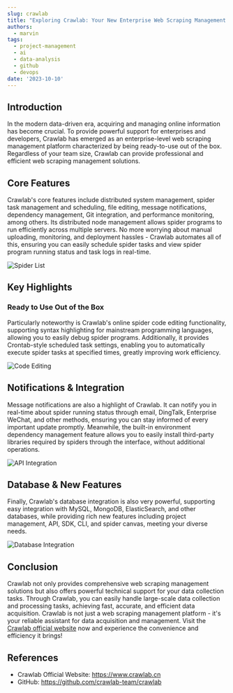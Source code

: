 ```yaml
---
slug: crawlab
title: "Exploring Crawlab: Your New Enterprise Web Scraping Management Choice"
authors:
  - marvin
tags:
  - project-management
  - ai
  - data-analysis
  - github
  - devops
date: '2023-10-10'
---
```

## Introduction

In the modern data-driven era, acquiring and managing online information has become crucial. To provide powerful support for enterprises and developers, Crawlab has emerged as an enterprise-level web scraping management platform characterized by being ready-to-use out of the box. Regardless of your team size, Crawlab can provide professional and efficient web scraping management solutions.

## Core Features

Crawlab's core features include distributed system management, spider task management and scheduling, file editing, message notifications, dependency management, Git integration, and performance monitoring, among others. Its distributed node management allows spider programs to run efficiently across multiple servers. No more worrying about manual uploading, monitoring, and deployment hassles - Crawlab automates all of this, ensuring you can easily schedule spider tasks and view spider program running status and task logs in real-time.

![Spider List](https://www.crawlab.cn/assets/images/screenshots/screenshot-spider-list.png)

## Key Highlights

<!--truncate-->

### Ready to Use Out of the Box

Particularly noteworthy is Crawlab's online spider code editing functionality, supporting syntax highlighting for mainstream programming languages, allowing you to easily debug spider programs. Additionally, it provides Crontab-style scheduled task settings, enabling you to automatically execute spider tasks at specified times, greatly improving work efficiency.

![Code Editing](https://www.crawlab.cn/assets/images/screenshots/screenshot-spider-detail-files.png)

## Notifications & Integration

Message notifications are also a highlight of Crawlab. It can notify you in real-time about spider running status through email, DingTalk, Enterprise WeChat, and other methods, ensuring you can stay informed of every important update promptly. Meanwhile, the built-in environment dependency management feature allows you to easily install third-party libraries required by spiders through the interface, without additional operations.

![API Integration](https://www.crawlab.cn/assets/images/screenshots/screenshot-api.png)

## Database & New Features

Finally, Crawlab's database integration is also very powerful, supporting easy integration with MySQL, MongoDB, ElasticSearch, and other databases, while providing rich new features including project management, API, SDK, CLI, and spider canvas, meeting your diverse needs.

![Database Integration](https://www.crawlab.cn/assets/images/screenshots/screenshot-data-source-list.png)

## Conclusion

Crawlab not only provides comprehensive web scraping management solutions but also offers powerful technical support for your data collection tasks. Through Crawlab, you can easily handle large-scale data collection and processing tasks, achieving fast, accurate, and efficient data acquisition. Crawlab is not just a web scraping management platform - it's your reliable assistant for data acquisition and management. Visit the [Crawlab official website](https://www.crawlab.cn) now and experience the convenience and efficiency it brings!

## References

- Crawlab Official Website: https://www.crawlab.cn
- GitHub: https://github.com/crawlab-team/crawlab
